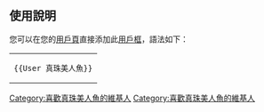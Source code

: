 {{Userbox
  |border-c = #000000
  |border-s = 1
  |id-c     = #FFFFFF
  |id-s     = 
  |id-fc    = #000000
  |info-c   = #FFFFFF
  |info-s   = 10
  |info-fc  = #000000
  |id       = [[真珠美人魚|<span lang= "ja" style="white-space:nowrap">ぴっち</span>]]
  |info     = 這個用戶喜歡'''[[真珠美人魚]]'''。<br>{{lang|ja|マーメイドメロディーぴちぴちピッチ}}
}}

<includeonly>[[Category:喜歡真珠美人魚的維基人]]</includeonly>
<noinclude>
<div style="clear: both; float: left;"></div>
<br>
<br>

== 使用說明 ==
您可以在您的[[維基百科:用戶頁|用戶頁]]直接添加此[[維基百科:用戶框|用戶框]]，語法如下：
{| style="background: transparent; float: left;"
|<pre>{{User 真珠美人魚}}</pre>
|}
[[Category:喜歡真珠美人魚的維基人]]
</noinclude>